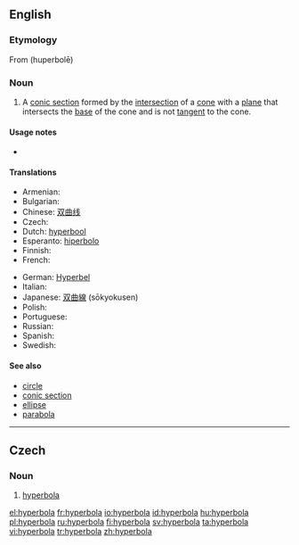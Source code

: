 ==English==

===Etymology===
From {{etyl|grc}} '''{{polytonic|[[ὑπερβολή]]}}''' (huperbolē)

===Noun===
{{en-noun|s|pl2=hyperbolae}}
{{wikipedia}}

# {{geometry}} A [[conic section]] formed by the [[intersection]] of a [[cone]] with a [[plane]] that intersects the [[base]] of the cone and is not [[tangent]] to the cone.

====Usage notes====
*{{en-usage-h-an}}

====Translations====
{{trans-top|geometric curve}}
* Armenian: {{t-|hy|հիպերբոլ|tr=hiperbol|sc=Armn|xs=Armenian}}
* Bulgarian: {{t+|bg|хипербола|f|sc=Cyrl}}
* Chinese: [[双曲线]]
* Czech: {{t-|cs|hyperbola|f}}
* Dutch: [[hyperbool]] {{m}}
* Esperanto: [[hiperbolo]]
* Finnish: {{t-|fi|hyperbeli}}
* French: {{t+|fr|hyperbole|f}}
{{trans-mid}}
* German: [[Hyperbel]] {{f}}
* Italian: {{t+|it|iperbole|f}}
* Japanese: [[双曲線]] (sōkyokusen)
* Polish: {{t+|pl|hiperbola|f}}
* Portuguese: {{t+|pt|hipérbole|f}}
* Russian: {{t+|ru|гипербола|sc=Cyrl}}
* Spanish: {{t+|es|hipérbola|f}}
* Swedish: {{t+|sv|hyperbel|c}}
{{trans-bottom}}

====See also====
* [[circle]]
* [[conic section]]
* [[ellipse]]
* [[parabola]]

----

==Czech==

===Noun===
{{cs-noun|g=f}}

# [[hyperbola#English|hyperbola]] {{geometry|lang=cs}}

[[el:hyperbola]]
[[fr:hyperbola]]
[[io:hyperbola]]
[[id:hyperbola]]
[[hu:hyperbola]]
[[pl:hyperbola]]
[[ru:hyperbola]]
[[fi:hyperbola]]
[[sv:hyperbola]]
[[ta:hyperbola]]
[[vi:hyperbola]]
[[tr:hyperbola]]
[[zh:hyperbola]]